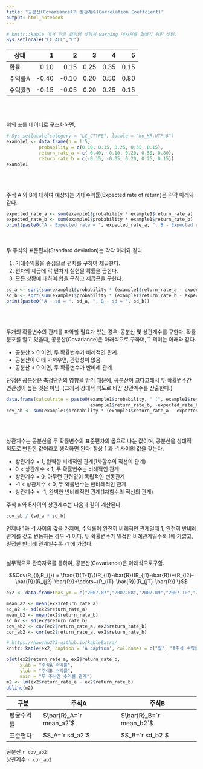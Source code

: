 ```yaml
---
title: "공분산(Covariance)과 상관계수(Correlation Coeffcient)"
output: html_notebook
---
```


```r
# knitr::kable 에서 한글 컬럼명 셋팅시 warning 메시지를 없애기 위한 셋팅.
Sys.setlocale("LC_ALL","C")
```


상태 |1|2|3|4|5
-|--:|-:|-:|-:|-:
확률|0.10|0.15|0.25|0.35|0.15
수익률A|-0.40|-0.10|0.20|0.50|0.80
수익률B|-0.15|-0.05|0.20|0.25|0.15
\
\

위의 표를 데이터로 구조화하면,

```r
# Sys.setlocale(category = "LC_CTYPE", locale = "ko_KR.UTF-8")
example1 <- data.frame(n = 1:5, 
            probability = c(0.10, 0.15, 0.25, 0.35, 0.15), 
            return_rate_a = c(-0.40, -0.10, 0.20, 0.50, 0.80),
            return_rate_b = c(-0.15, -0.05, 0.20, 0.25, 0.15))
example1
```
\
\

주식 A 와 B에 대하여 예상되는 기대수익률(Expected rate of return)은 각각 아래와 같다.

```r
expected_rate_a <- sum(example1$probability * example1$return_rate_a)
expected_rate_b <- sum(example1$probability * example1$return_rate_b)
print(paste0("A - Expected rate = ", expected_rate_a, ", B - Expected rate = ", expected_rate_b))
```
\
\
두 주식의 표준편차(Standard deviation)는 각각 아래와 같다.

1. 기대수익률을 중심으로 편차를 구하여 제곱한다.  
2. 편차의 제곱에 각 편차가 실현될 확률을 곱한다.  
3. 모든 상황에 대하여 합을 구하고 제곱근을 구한다.
```r
sd_a <- sqrt(sum(example1$probability * (example1$return_rate_a - expected_rate_a)^2))
sd_b <- sqrt(sum(example1$probability * (example1$return_rate_b - expected_rate_b)^2))
print(paste0("A - sd = ", sd_a, ", B - sd = ", sd_b))
```
\
\

두개의 확률변수의 관계를 파악할 필요가 있는 경우, 공분산 및 상관계수를 구한다.
확률분포를 알고 있을때, 공분산(Covariance)은 아래식으로 구하며,그 의미는 아래와 같다. 

* 공분산 > 0 이면, 두 확률변수가 비례적인 관계. 
* 공분산이 0 에 가까우면, 관련성이 없음.
* 공분산 < 0 이면, 두 확률변수가 반비례 관계.

단점은 공분산은 측정단위의 영향을 받기 때문에, 공분산이 크다고해서
두 확률변수간 연관성이 높은 것은 아님. (그래서 상대적 척도로 바꾼 상관계수를 산출한다.)

```r
data.frame(calculrate = paste0(example1$probability, " (", example1$return_rate_a, -expected_rate_a, ") (",
                               example1$return_rate_b, -expected_rate_b, ")"))
cov_ab <- sum(example1$probability * (example1$return_rate_a - expected_rate_a) * (example1$return_rate_b - expected_rate_b))
```

\
\

상관계수는 공분산을 두 확률변수의 표준편차의 곱으로 나눈 값이며, 공분산을 상대적 척도로 변환한 값이라고 생각하면 된다. 항상 1 과 -1 사이의 값을 갖는다. 

* 상관계수 = 1, 완벽한 비례적인 관계(1차함수의 직선의 관계)
* 0 < 상관계수 < 1, 두 확률변수는 비례적인 관계
* 상관계수 = 0, 아무런 관련없이 독립적인 변동관계
* -1 < 상관계수 < 0, 두 확률변수는 반비례적인 관계
* 상관계수 = -1, 완벽한 반비례적인 관계(1차함수의 직선의 관계)

주식 a 와 B사이의 상관계수는 다음과 같이 계산된다.


```r
cov_ab / (sd_a * sd_b)
```
언제나 1과 -1 사이의 값을 가지며, 수익률이 완전히 비례적인 관계일때 1, 완전히 반비례관계를 갖고 변동하는 경우 -1 이다.
두 확률변수가 밀접한 비례관계일수록 1에 가깝고, 밀접한 반비례 관계일수록 -1 에 가깝다.
\
\

실무적으로 관측자료를 통하여, 공분산(Covariance)은 아래식으로구함.


$$Cov(R_{i},R_{j}) = \frac{1}{T-1}\{(R_{i1}-\bar{R})(R_{j1}-\bar{R})+(R_{i2}-\bar{R})(R_{j2}-\bar{R})+\cdots+(R_{iT}-\bar{R})(R_{jT}-\bar{R}) \}$$



```r
ex2 <- data.frame(bas_ym = c("2007.07","2007.08","2007.09","2007.10","2007.11","2007.12","2008.01","2008.02","2008.03","2008.04"), return_rate_a = c(0.2238, -0.0456, 0.0956, -0.0131,-0.0442, -0.0509,0.0487,-0.1534, -0.1208, 0.0875), return_rate_b = c(0, -0.0545,-0.0128, -0.0389,-0.0337,0.0279,0.3244,0.0169,0.1944,-0.0697))

mean_a2 <- mean(ex2$return_rate_a)
sd_a2 <- sd(ex2$return_rate_a)
mean_b2 <- mean(ex2$return_rate_b)
sd_b2 <- sd(ex2$return_rate_b)
cov_ab2 <- cov(ex2$return_rate_a, ex2$return_rate_b)
cor_ab2 <- cor(ex2$return_rate_a, ex2$return_rate_b)
```



```r
# https://haozhu233.github.io/kableExtra/
knitr::kable(ex2, caption = 'A caption', col.names = c("월", "A주식 수익률", "B주식 수익률"))
```
```r
plot(ex2$return_rate_a, ex2$return_rate_b,
     xlab = "주식A 수익률",
     ylab = "주식B 수익률",
     main = "두 주식간 수익률 관계")
m2 <- lm(ex2$return_rate_a ~ ex2$return_rate_b)
abline(m2)
```
 구분 | 주식A |주식B
-|-|-
평균수익률 | $\bar{R}_A=`r mean_a2`$ | $\bar{R}_B=`r mean_b2`$   
표준편차 | $S_A=`r sd_a2`$ | $S_B=`r sd_b2`$    

공분산 `r cov_ab2`  
상관계수 `r cor_ab2`



